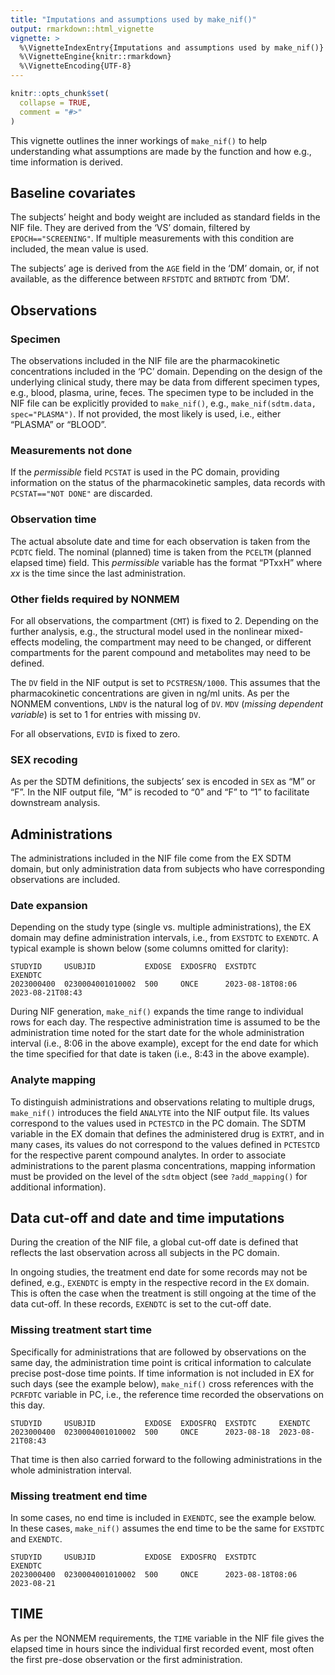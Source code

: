 ```yaml
---
title: "Imputations and assumptions used by make_nif()"
output: rmarkdown::html_vignette
vignette: >
  %\VignetteIndexEntry{Imputations and assumptions used by make_nif()}
  %\VignetteEngine{knitr::rmarkdown}
  %\VignetteEncoding{UTF-8}
---
```


```r
knitr::opts_chunk$set(
  collapse = TRUE,
  comment = "#>"
)
```

This vignette outlines the inner workings of `make_nif()` to help understanding
what assumptions are made by the function and how e.g., time information is
derived.

## Baseline covariates

The subjects' height and body weight are included as standard fields in the 
NIF file. They are derived from the 'VS' domain, filtered by
`EPOCH=="SCREENING"`. If multiple measurements with this condition are included,
the mean value is used.

The subjects' age is derived from the `AGE` field in the 'DM' domain, or, if not
available, as the difference between `RFSTDTC` and `BRTHDTC` from 'DM'.

## Observations

### Specimen

The observations included in the NIF file are the pharmacokinetic concentrations
included in the 'PC' domain. Depending on the design of the underlying clinical
study, there may be data from different specimen types, e.g., blood, plasma,
urine, feces.
The specimen type to be included in the NIF file can be explicitly provided to
`make_nif()`, e.g., `make_nif(sdtm.data, spec="PLASMA")`. If not provided, the
most likely is used, i.e., either "PLASMA" or "BLOOD".

### Measurements not done

If the *permissible* field `PCSTAT` is used in the PC domain, providing
information on the status of the pharmacokinetic samples, data records with 
`PCSTAT=="NOT DONE"` are discarded.

### Observation time

The actual absolute date and time for each observation is taken from the `PCDTC`
field. The nominal (planned) time is taken from the `PCELTM` (planned elapsed
time) field. This *permissible* variable has the format "PTxxH" where *xx* is
the time since the last administration.

### Other fields required by NONMEM

For all observations, the compartment (`CMT`) is fixed to 2. Depending on the
further analysis, e.g., the structural model used in the nonlinear mixed-effects
modeling, the compartment may need to be changed, or different compartments for
the parent compound and metabolites may need to be defined.

The `DV` field in the NIF output is set to `PCSTRESN/1000`. This assumes that
the pharmacokinetic concentrations are given in ng/ml units. As per the NONMEM
conventions, `LNDV` is the natural log of `DV`. `MDV` (*missing dependent
variable*) is set to 1 for entries with missing `DV`.

For all observations, `EVID` is fixed to zero.

### SEX recoding

As per the SDTM definitions, the subjects' sex is encoded in `SEX` as "M" or
"F". In the NIF output file, "M" is recoded to "0" and "F" to "1" to facilitate
downstream analysis.

## Administrations

The administrations included in the NIF file come from the EX SDTM domain, but
only administration data from subjects who have corresponding observations are
included.

### Date expansion

Depending on the study type (single vs. multiple administrations), the EX
domain may define administration intervals, i.e., from `EXSTDTC` to `EXENDTC`. 
A typical example is shown below (some columns omitted for clarity):

```
STUDYID     USUBJID           EXDOSE  EXDOSFRQ  EXSTDTC           EXENDTC
2023000400  0230004001010002  500     ONCE      2023-08-18T08:06  2023-08-21T08:43
```
During NIF generation, `make_nif()` expands the time range to individual
rows for each day. The respective administration time is assumed to be the 
administration time noted for the start date for the whole administration 
interval (i.e., 8:06 in the above example), except for the end date for which
the time specified for that date is taken (i.e., 8:43 in the above example).

### Analyte mapping

To distinguish administrations and observations relating to multiple drugs, 
`make_nif()` introduces the field `ANALYTE` into the NIF output file. Its
values correspond to the values used in `PCTESTCD` in the PC domain. The SDTM
variable in the EX domain that defines the administered drug is `EXTRT`, and in
many cases, its values do not correspond to the values defined in `PCTESTCD` for
the respective parent compound analytes. In order to associate administrations
to the parent plasma concentrations, mapping information must be provided on 
the level of the `sdtm` object (see `?add_mapping()` for additional
information).

## Data cut-off and date and time imputations

During the creation of the NIF file, a global cut-off date is defined that
reflects the last observation across all subjects in the PC domain.

In ongoing studies, the treatment end date for some records may not be 
defined, e.g., `EXENDTC` is empty in the respective record in the `EX` domain.
This is often the case when the treatment is still ongoing at the time of the
data cut-off. In these records, `EXENDTC` is set to the cut-off date.

### Missing treatment start time

Specifically for administrations that are followed by observations on the same
day, the administration time point is critical information to calculate precise
post-dose time points. If time information is not included in EX for such days
(see the example below), `make_nif()` cross references with the `PCRFDTC`
variable in PC, i.e., the reference time recorded the observations on this day.

```
STUDYID     USUBJID           EXDOSE  EXDOSFRQ  EXSTDTC     EXENDTC
2023000400  0230004001010002  500     ONCE      2023-08-18  2023-08-21T08:43
```

That time is then also carried forward to the following administrations in the
whole administration interval.

### Missing treatment end time

In some cases, no end time is included in `EXENDTC`, see the example below. In 
these cases, `make_nif()` assumes the end time to be the same for `EXSTDTC` and
`EXENDTC`.

```
STUDYID     USUBJID           EXDOSE  EXDOSFRQ  EXSTDTC           EXENDTC
2023000400  0230004001010002  500     ONCE      2023-08-18T08:06  2023-08-21
```

## TIME

As per the NONMEM requirements, the `TIME` variable in the NIF file gives the
elapsed time in hours since the individual first recorded event, most often the
first pre-dose observation or the first administration.






